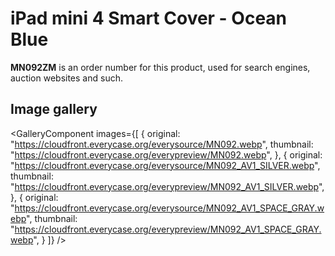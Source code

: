 
# iPad mini 4 Smart Cover - Ocean Blue

<Callout type='info' emoji='👉🏻'>**MN092ZM** is an order number for this product, used for search engines, auction websites and such.</Callout>

## Image gallery

<GalleryComponent
    images={[
      {
        original: "https://cloudfront.everycase.org/everysource/MN092.webp",
        thumbnail: "https://cloudfront.everycase.org/everypreview/MN092.webp",
      },
      {
        original: "https://cloudfront.everycase.org/everysource/MN092_AV1_SILVER.webp",
        thumbnail: "https://cloudfront.everycase.org/everypreview/MN092_AV1_SILVER.webp",
      },
      {
        original: "https://cloudfront.everycase.org/everysource/MN092_AV1_SPACE_GRAY.webp",
        thumbnail: "https://cloudfront.everycase.org/everypreview/MN092_AV1_SPACE_GRAY.webp",
      }
    ]}
  />
